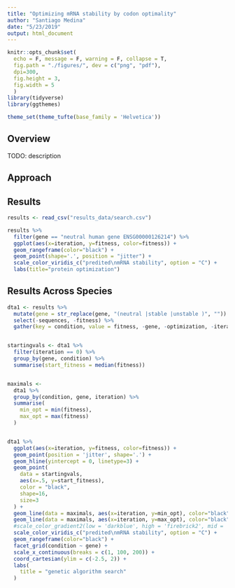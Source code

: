 ```yaml
---
title: "Optimizing mRNA stability by codon optimality"
author: "Santiago Medina"
date: "5/23/2019"
output: html_document
---
```


```r
knitr::opts_chunk$set(
  echo = F, message = F, warning = F, collapse = T,
  fig.path = "./figures/", dev = c("png", "pdf"),
  dpi=300,
  fig.height = 3,
  fig.width = 5
  )
library(tidyverse)
library(ggthemes)

theme_set(theme_tufte(base_family = 'Helvetica'))
```

## Overview

TODO: description

## Approach

## Results

```r
results <- read_csv("results_data/search.csv")

results %>% 
  filter(gene == "neutral human gene ENSG00000126214") %>% 
  ggplot(aes(x=iteration, y=fitness, color=fitness)) +
  geom_rangeframe(color="black") +
  geom_point(shape='.', position = "jitter") +
  scale_color_viridis_c("predited\nmRNA stability", option = "C") +
  labs(title="protein optimization")

```

## Results Across Species

```r
dta1 <- results %>% 
  mutate(gene = str_replace(gene, "(neutral |stable |unstable )", "")) %>% 
  select(-sequences, -fitness) %>% 
  gather(key = condition, value = fitness, -gene, -optimization, -iteration)


startingvals <- dta1 %>% 
  filter(iteration == 0) %>% 
  group_by(gene, condition) %>% 
  summarise(start_fitness = median(fitness))


maximals <- 
  dta1 %>% 
  group_by(condition, gene, iteration) %>% 
  summarise(
    min_opt = min(fitness),
    max_opt = max(fitness)
  )


dta1 %>% 
  ggplot(aes(x=iteration, y=fitness, color=fitness)) +
  geom_point(position = 'jitter', shape='.') +
  geom_hline(yintercept = 0, linetype=3) +
  geom_point(
    data = startingvals,
    aes(x=.5, y=start_fitness),
    color = "black",
    shape=16,
    size=3
  ) +
  geom_line(data = maximals, aes(x=iteration, y=min_opt), color="black", size=1/7) +
  geom_line(data = maximals, aes(x=iteration, y=max_opt), color="black", size=1/7) +
  #scale_color_gradient2(low = 'darkblue', high = 'firebrick2', mid = 'grey99', midpoint = 0) +
  scale_color_viridis_c("predited\nmRNA stability", option = "C") +
  geom_rangeframe(color="black") +
  facet_grid(condition ~ gene) +
  scale_x_continuous(breaks = c(1, 100, 200)) +
  coord_cartesian(ylim = c(-2.5, 2)) +
  labs(
    title = "genetic algorithm search"
  )

```


